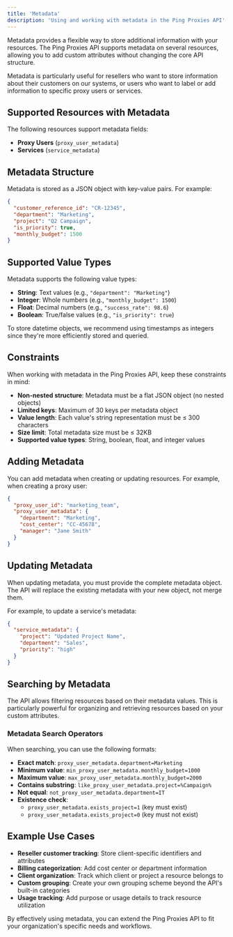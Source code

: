 ```yaml
---
title: 'Metadata'
description: 'Using and working with metadata in the Ping Proxies API'
---
```


Metadata provides a flexible way to store additional information with your resources. The Ping Proxies API supports metadata on several resources, allowing you to add custom attributes without changing the core API structure.

Metadata is particularly useful for resellers who want to store information about their customers on our systems, or users who want to label or add information to specific proxy users or services.

## Supported Resources with Metadata

The following resources support metadata fields:

- **Proxy Users** (`proxy_user_metadata`)
- **Services** (`service_metadata`) 

## Metadata Structure

Metadata is stored as a JSON object with key-value pairs. For example:

```json
{
  "customer_reference_id": "CR-12345",
  "department": "Marketing",
  "project": "Q2 Campaign",
  "is_priority": true,
  "monthly_budget": 1500
}
```

## Supported Value Types

Metadata supports the following value types:

- **String**: Text values (e.g., `"department": "Marketing"`)
- **Integer**: Whole numbers (e.g., `"monthly_budget": 1500`)
- **Float**: Decimal numbers (e.g., `"success_rate": 98.6`)
- **Boolean**: True/false values (e.g., `"is_priority": true`)

<Tip>
  To store datetime objects, we recommend using timestamps as integers since they're more efficiently stored and queried.
</Tip>

## Constraints

When working with metadata in the Ping Proxies API, keep these constraints in mind:

- **Non-nested structure**: Metadata must be a flat JSON object (no nested objects)
- **Limited keys**: Maximum of 30 keys per metadata object
- **Value length**: Each value's string representation must be ≤ 300 characters
- **Size limit**: Total metadata size must be ≤ 32KB
- **Supported value types**: String, boolean, float, and integer values

## Adding Metadata

You can add metadata when creating or updating resources. For example, when creating a proxy user:

```json
{
  "proxy_user_id": "marketing_team",
  "proxy_user_metadata": {
    "department": "Marketing",
    "cost_center": "CC-45678",
    "manager": "Jane Smith"
  }
}
```

## Updating Metadata

When updating metadata, you must provide the complete metadata object. The API will replace the existing metadata with your new object, not merge them.

For example, to update a service's metadata:

```json
{
  "service_metadata": {
    "project": "Updated Project Name",
    "department": "Sales",
    "priority": "high"
  }
}
```

## Searching by Metadata

The API allows filtering resources based on their metadata values. This is particularly powerful for organizing and retrieving resources based on your custom attributes.

### Metadata Search Operators

When searching, you can use the following formats:

- **Exact match**: `proxy_user_metadata.department=Marketing`
- **Minimum value**: `min_proxy_user_metadata.monthly_budget=1000`
- **Maximum value**: `max_proxy_user_metadata.monthly_budget=2000`
- **Contains substring**: `like_proxy_user_metadata.project=%Campaign%`
- **Not equal**: `not_proxy_user_metadata.department=IT`
- **Existence check**:
  - `proxy_user_metadata.exists_project=1` (key must exist)
  - `proxy_user_metadata.exists_project=0` (key must not exist)

## Example Use Cases

- **Reseller customer tracking**: Store client-specific identifiers and attributes
- **Billing categorization**: Add cost center or department information
- **Client organization**: Track which client or project a resource belongs to
- **Custom grouping**: Create your own grouping scheme beyond the API's built-in categories
- **Usage tracking**: Add purpose or usage details to track resource utilization

By effectively using metadata, you can extend the Ping Proxies API to fit your organization's specific needs and workflows.